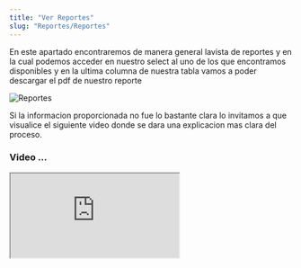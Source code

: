 ```yaml
---
title: "Ver Reportes"
slug: "Reportes/Reportes"
---
```



<Tabs>
  <TabItem label="Endpoint">
    <ApiEndpoint url={`${API_BASE_URL}reportes`} />
  </TabItem>
</Tabs>

En este apartado encontraremos de manera general  lavista de reportes y en la cual podemos acceder en nuestro select al uno de los que encontramos disponibles  y en la ultima columna de nuestra tabla vamos a poder descargar el pdf de nuestro reporte

<Image src={Reportes} alt="Reportes" width={3148} height={2270} />


Si la informacion proporcionada no fue lo bastante clara lo invitamos a que visualice el siguiente video donde se dara una explicacion mas clara del proceso.

### Video ...

<div style={{ display: "flex", justifyContent: "center" }}>
  <iframe
    style={{ height: "500px", width: "100%" }}
    src="https://www.youtube.com/embed/ro9ud0ih0_8"
    
    title="Tutorial"
    frameBorder="0"
    allow="accelerometer; autoplay; clipboard-write; encrypted-media; gyroscope; picture-in-picture"
    allowFullScreen
  ></iframe>
</div>